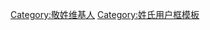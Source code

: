 {{Userbox
  |id=[[:Category:敬姓维基人|<span lang="zh" style="font-family: 黑体; color: #FFFFFF;">敬姓</span>]]
  |id-c=#209933
  |info=這個用戶姓'''[[敬姓|敬]]'''。
  |info-c=pink
  |info-s=10
  |border-c=gold
}}
<includeonly>[[Category:敬姓维基人]]</includeonly><noinclude>[[Category:姓氏用户框模板]]</noinclude>